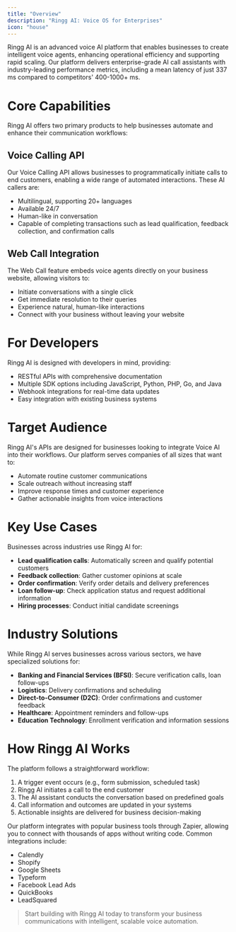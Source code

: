 ```yaml
---
title: "Overview"
description: "Ringg AI: Voice OS for Enterprises"
icon: "house"
---
```


Ringg AI is an advanced voice AI platform that enables businesses to create intelligent voice agents, enhancing operational efficiency and supporting rapid scaling. Our platform delivers enterprise-grade AI call assistants with industry-leading performance metrics, including a mean latency of just 337 ms compared to competitors' 400-1000+ ms.

# Core Capabilities

Ringg AI offers two primary products to help businesses automate and enhance their communication workflows:

## Voice Calling API

Our Voice Calling API allows businesses to programmatically initiate calls to end customers, enabling a wide range of automated interactions. These AI callers are:

- Multilingual, supporting 20+ languages
- Available 24/7
- Human-like in conversation
- Capable of completing transactions such as lead qualification, feedback collection, and confirmation calls

## Web Call Integration

The Web Call feature embeds voice agents directly on your business website, allowing visitors to:

- Initiate conversations with a single click
- Get immediate resolution to their queries
- Experience natural, human-like interactions
- Connect with your business without leaving your website

# For Developers

Ringg AI is designed with developers in mind, providing:

- RESTful APIs with comprehensive documentation
- Multiple SDK options including JavaScript, Python, PHP, Go, and Java
- Webhook integrations for real-time data updates
- Easy integration with existing business systems

# Target Audience

Ringg AI's APIs are designed for businesses looking to integrate Voice AI into their workflows. Our platform serves companies of all sizes that want to:

- Automate routine customer communications
- Scale outreach without increasing staff
- Improve response times and customer experience
- Gather actionable insights from voice interactions

# Key Use Cases

Businesses across industries use Ringg AI for:

- **Lead qualification calls**: Automatically screen and qualify potential customers
- **Feedback collection**: Gather customer opinions at scale
- **Order confirmation**: Verify order details and delivery preferences
- **Loan follow-up**: Check application status and request additional information
- **Hiring processes**: Conduct initial candidate screenings

# Industry Solutions

While Ringg AI serves businesses across various sectors, we have specialized solutions for:

- **Banking and Financial Services (BFSI)**: Secure verification calls, loan follow-ups
- **Logistics**: Delivery confirmations and scheduling
- **Direct-to-Consumer (D2C)**: Order confirmations and customer feedback
- **Healthcare**: Appointment reminders and follow-ups
- **Education Technology**: Enrollment verification and information sessions

# How Ringg AI Works

The platform follows a straightforward workflow:

1. A trigger event occurs (e.g., form submission, scheduled task)
2. Ringg AI initiates a call to the end customer
3. The AI assistant conducts the conversation based on predefined goals
4. Call information and outcomes are updated in your systems
5. Actionable insights are delivered for business decision-making

Our platform integrates with popular business tools through Zapier, allowing you to connect with thousands of apps without writing code. Common integrations include:

- Calendly
- Shopify
- Google Sheets
- Typeform
- Facebook Lead Ads
- QuickBooks
- LeadSquared

> Start building with Ringg AI today to transform your business communications with intelligent, scalable voice automation.